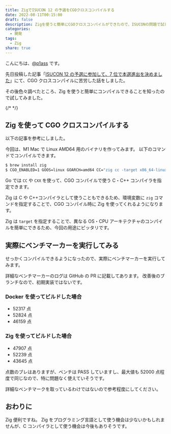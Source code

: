 ```yaml
---
title: ZigでISUCON 12 の予選をCGOクロスコンパイルする
date: 2022-08-11T00:15:00
draft: false
description: Zigを使うと簡単にCGOクロスコンパイルができたので、ISUCONの問題で試してベンチマーカーを実行してみました。
categories:
  - 開発
tags:
  - Zig
share: true
---
```



こんにちは、[@p1ass](https://twitter.com/p1ass) です。

先日投稿した記事「[ISUCON 12 の予選に参加して、7 位で本選進出を決めました](https://blog.p1ass.com/posts/isucon12/)」にて、CGO クロスコンパイルに苦労した話をしました。

その後色々調べたところ、Zig を使うと簡単にコンパイルできることを知ったので試してみました。

{/* <!--more--> */}

## Zig を使って CGO クロスコンパイルする

以下の記事を参考にしました。

<ExLinkCard url="https://zig.news/kristoff/building-sqlite-with-cgo-for-every-os-4cic" />

今回は、M1 Mac で Linux AMD64 用のバイナリを作ってみます。
以下のコマンドでコンパイルできます。

```bash
$ brew install zig
$ CGO_ENABLED=1 GOOS=linux GOARCH=amd64 CC="zig cc -target x86_64-linux" CXX="zig c++ -target x86_64-linux" make isuports
```

Go では `CC` や `CXX` を使って、CGO コンパイルで使う C・C++ コンパイラを指定できます。

Zig は C や C++コンパイラとして使うこともできるため、環境変数に `zig` コマンドを指定することで、CGO コンパイル時に Zig を使ってくれるようになります。

<ExLinkCard url="https://ziglearn.org/chapter-4/#zig-cc-zig-c" />

Zig は `target` を指定することで、異なる OS・CPU アーキテクチャのコンパイルを簡単にできるため、今回の用途にピッタリです。

## 実際にベンチマーカーを実行してみる

せっかくコンパイルできるようになったので、実際にベンチマーカーを実行してみます。

詳細なベンチマーカーのログは GitHub の PR に記載してあります。
改善後のブランチなので、初期実装ではないです。

<ExLinkCard url="https://github.com/saba-in-the-kettle/isucon12-qualify/pull/52" />

### Docker を使ってビルドした場合

- 52317 点
- 52824 点
- 46159 点

### Zig を使ってビルドした場合

- 47907 点
- 52239 点
- 43645 点

点数のブレはありますが、ベンチは PASS していますし、最大値も 52000 点程度で同じなので、特に問題なく使えていそうです。

詳細なベンチマークを取っているわけではないので参考程度にしてください。

## おわりに

Zig 便利ですね。
Zig をプログラミング言語として使う機会は少ないかもしれませんが、C コンパイラとして使う機会は今後もありそうです。
